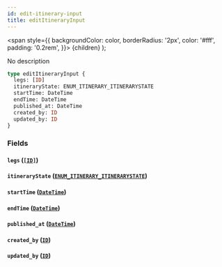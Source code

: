 ```yaml
---
id: edit-itinerary-input
title: editItineraryInput
---
```


<span
style={{
      backgroundColor: color,
      borderRadius: '2px',
      color: '#fff',
      padding: '0.2rem',
    }}>
{children}
</span>
);

No description

```graphql
type editItineraryInput {
  legs: [ID]
  itineraryState: ENUM_ITINERARY_ITINERARYSTATE
  startTime: DateTime
  endTime: DateTime
  published_at: DateTime
  created_by: ID
  updated_by: ID
}
```

### Fields

#### `legs` ([`[ID]`](/v1/scalars/id))

#### `itineraryState` ([`ENUM_ITINERARY_ITINERARYSTATE`](/v1/enums/enum-itinerary-itinerarystate))

#### `startTime` ([`DateTime`](/v1/scalars/date-time))

#### `endTime` ([`DateTime`](/v1/scalars/date-time))

#### `published_at` ([`DateTime`](/v1/scalars/date-time))

#### `created_by` ([`ID`](/v1/scalars/id))

#### `updated_by` ([`ID`](/v1/scalars/id))
